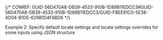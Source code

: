 

{/* CONREF: GUID-56D470A8-DB39-4533-910B-1D89B11EDCC3#GUID-56D470A8-DB39-4533-910B-1D89B11EDCC3/GUID-FBEE81C0-5E38-4D04-B1DE-629B1D4F8BD6  */}

Example 2: Specify default locate settings and locate settings overrides for some inputs using JSON structure
